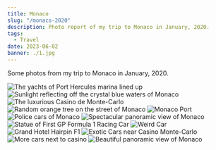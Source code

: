 ---
title: Monaco
slug: "/monaco-2020"
description: Photo report of my trip to Monaco in January, 2020.
tags:
  - Travel
date: 2023-06-02
banner: ./1.jpg
---

Some photos from my trip to Monaco in January, 2020.

![The yachts of Port Hercules marina lined up](./1.jpg)
![Sunlight reflecting off the crystal blue waters of Monaco](./2.jpg)
![The luxurious Casino de Monte-Carlo](./4.jpg)
![Random orange tree on the street of Monaco](./5.jpg)
![Monaco Port](./6.jpg)
![Police cars of Monaco](./7.jpg)
![Spectacular panoramic view of Monaco](./8.jpg)
![Statue of First GP Formula 1 Racing Car](./9.jpg)
![Weird Car](./10.jpg)
![Grand Hotel Hairpin F1](./11.jpg)
![Exotic Cars near Casino Monte-Carlo](./12.jpg)
![More cars next to casino](./13.jpg)
![Beautiful panoramic view of Monaco](./14.jpg)
